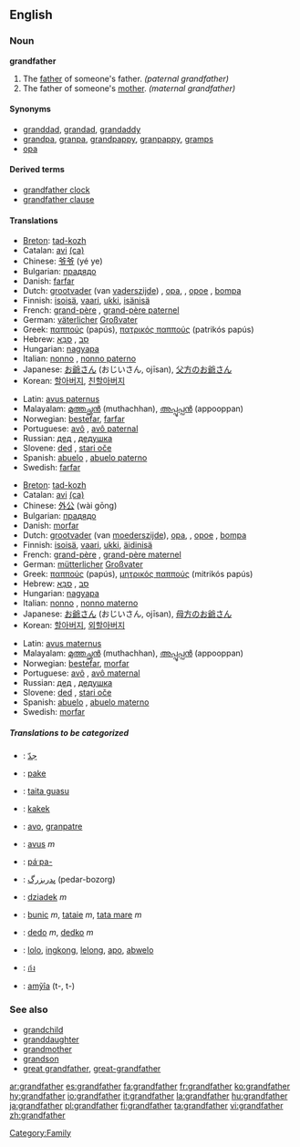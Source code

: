 ==English==
===Noun===
'''grandfather'''

#The [[father]] of someone's father. ''(paternal grandfather)''
#The father of someone's [[mother]]. ''(maternal grandfather)''

====Synonyms====
*[[granddad]], [[grandad]], [[grandaddy]]
*[[grandpa]], [[granpa]], [[grandpappy]], [[granpappy]], [[gramps]]
*[[opa]]


====Derived terms====
*[[grandfather clock]]
*[[grandfather clause]]

====Translations====
{{top|father of someone's father}}
*[[Breton]]: [[tad-kozh]] {{m}}
*Catalan: [[avi]] {{m}} [[:ca:avi|(ca)]]
*Chinese: [[爷爷]] (yé ye)
*Bulgarian: [[прадядо]] {{m}}
*Danish: [[farfar]]
*Dutch: [[grootvader]] (van [[vaderszijde]]) {{m}}, [[opa]], {{m}}, [[opoe]] {{m}} {{Hollandic}}, [[bompa]] {{m}} {{Flemish}}
*Finnish: [[isoisä]], [[vaari]], [[ukki]], [[isänisä]]
*French: [[grand-père]] {{m}}, [[grand-père paternel]]
*German: [[väterlich]]er [[Großvater]]
*Greek: [[παππούς]] (papús), [[πατρικός παππούς]] (patrikós papús)
*Hebrew: [[סב|סָב]] {{m}}, [[סבא|סַבָּא]] {{m}}
*Hungarian: [[nagyapa]]
*Italian: [[nonno]] {{m}}, [[nonno paterno]]
*Japanese: [[お爺さん]] (おじいさん, ojīsan), [[父方のお爺さん]]
*Korean: [[할아버지]], [[친할아버지]]
{{mid}}
*Latin: [[avus paternus]]
*Malayalam: [[മുത്തച്ഛന്‍]] (muthachhan), [[അപ്പൂപ്പന്‍]] (appooppan)
*Norwegian: [[bestefar]], [[farfar]]
*Portuguese: [[avô]] {{m}}, [[avô paternal]]
*Russian: [[дед]] {{m}}, [[дедушка]] {{m}}
*Slovene: [[ded]] {{m}}, [[stari oče]] {{m}}
*Spanish: [[abuelo]] {{m}}, [[abuelo paterno]]
*Swedish: [[farfar]] {{c}}
{{bottom}}

{{top|father of someone's mother}}
*[[Breton]]: [[tad-kozh]] {{m}}
*Catalan: [[avi]] {{m}} [[:ca:avi|(ca)]]
*Chinese: [[外公]] (wài gōng)
*Bulgarian: [[прадядо]] {{m}}
*Danish: [[morfar]]
*Dutch: [[grootvader]] (van [[moederszijde]]), [[opa]], {{m}}, [[opoe]] {{m}} {{Hollandic}}, [[bompa]] {{m}} {{Flemish}}
*Finnish: [[isoisä]], [[vaari]], [[ukki]], [[äidinisä]]
*French: [[grand-père]] {{m}}, [[grand-père maternel]]
*German: [[mütterlich]]er [[Großvater]]
*Greek: [[παππούς]] (papús), [[μητρικός παππούς]] (mitrikós papús)
*Hebrew: [[סב|סָב]] {{m}}, [[סבא|סַבָּא]] {{m}}
*Hungarian: [[nagyapa]]
*Italian: [[nonno]] {{m}}, [[nonno materno]]
*Japanese: [[お爺さん]] (おじいさん, ojīsan), [[母方のお爺さん]]
*Korean: [[할아버지]], [[외할아버지]]
{{mid}}
*Latin: [[avus maternus]]
*Malayalam: [[മുത്തച്ഛന്‍]] (muthachhan), [[അപ്പൂപ്പന്‍]] (appooppan)
*Norwegian: [[bestefar]], [[morfar]]
*Portuguese: [[avô]] {{m}}, [[avô maternal]]
*Russian: [[дед]] {{m}}, [[дедушка]] {{m}}
*Slovene: [[ded]] {{m}}, [[stari oče]] {{m}}
*Spanish: [[abuelo]] {{m}}, [[abuelo materno]]
*Swedish: [[morfar]] {{c}}
{{bottom}}

=====Translations to be categorized=====
{{checktrans}}
{{top}}
*{{ttbc|Arabic}}: [[جدّ]]
*{{ttbc|Frisian}}: [[pake]]
*{{ttbc|Guaraní}}: [[taita guasu]]
*{{ttbc|Indonesian}}: [[kakek]]
*{{ttbc|Interlingua}}: [[avo]], [[granpatre]]
*{{ttbc|Latin}}: [[avus]] ''m''
*{{ttbc|Central Sierra Miwok}}: [[páˑpa-]]
{{mid}}
*{{ttbc|Persian}}: [[پدربزرگ]] (pedar-bozorg)
*{{ttbc|Polish}}: [[dziadek]] ''m''
*{{ttbc|Romanian}}: [[bunic]] ''m'', [[tataie]] ''m'', [[tata mare]] ''m''
*{{ttbc|Slovak}}: [[dedo#Slovak|dedo]] ''m'', [[dedko]] ''m''
*{{ttbc|Tagalog}}: [[lolo]], [[ingkong]], [[lelong]], [[apo]], [[abwelo]]
*{{ttbc|Thai}}: [[ก๋ง]]
*{{ttbc|Tupinambá}}: [[amỹîa]] (t-, t-)
{{bottom}}

===See also===
*[[grandchild]]
*[[granddaughter]]
*[[grandmother]]
*[[grandson]]
*[[great grandfather]], [[great-grandfather]]
[[Category:Family]]

[[ar:grandfather]]
[[es:grandfather]]
[[fa:grandfather]]
[[fr:grandfather]]
[[ko:grandfather]]
[[hy:grandfather]]
[[io:grandfather]]
[[it:grandfather]]
[[la:grandfather]]
[[hu:grandfather]]
[[ja:grandfather]]
[[pl:grandfather]]
[[fi:grandfather]]
[[ta:grandfather]]
[[vi:grandfather]]
[[zh:grandfather]]
